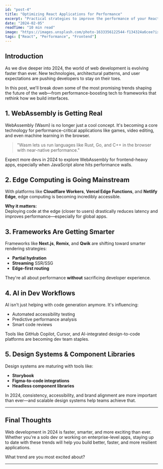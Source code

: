 ```yaml
---
id: "post-4"
title: "Optimizing React Applications for Performance"
excerpt: "Practical strategies to improve the performance of your React applications, from code splitting to memoization."
date: "2024-02-05"
readTime: "10 min read"
image: "https://images.unsplash.com/photo-1633356122544-f134324a6cee?ixlib=rb-4.0.3&ixid=M3wxMjA3fDB8MHxwaG90by1wYWdlfHx8fGVufDB8fHx8fA%3D%3D&auto=format&fit=crop&w=1920&q=80"
tags: ["React", "Performance", "Frontend"]
---
```


## Introduction

As we dive deeper into 2024, the world of web development is evolving faster than ever. New technologies, architectural patterns, and user expectations are pushing developers to stay on their toes.

In this post, we&#39;ll break down some of the most promising trends shaping the future of the web—from performance-boosting tech to frameworks that rethink how we build interfaces.

## 1. WebAssembly is Getting Real

WebAssembly (Wasm) is no longer just a cool concept. It&#39;s becoming a core technology for performance-critical applications like games, video editing, and even machine learning in the browser.

> "Wasm lets us run languages like Rust, Go, and C++ in the browser with near-native performance."

Expect more devs in 2024 to explore WebAssembly for frontend-heavy apps, especially when JavaScript alone hits performance walls.

## 2. Edge Computing is Going Mainstream

With platforms like **Cloudflare Workers**, **Vercel Edge Functions**, and **Netlify Edge**, edge computing is becoming incredibly accessible.

**Why it matters:**  
Deploying code at the edge (closer to users) drastically reduces latency and improves performance—especially for global apps.

## 3. Frameworks Are Getting Smarter

Frameworks like **Next.js**, **Remix**, and **Qwik** are shifting toward smarter rendering strategies:

- **Partial hydration**
- **Streaming** SSR/SSG
- **Edge-first routing**

They&#39;re all about performance **without** sacrificing developer experience.

## 4. AI in Dev Workflows

AI isn&#39;t just helping with code generation anymore. It&#39;s influencing:

- Automated accessibility testing
- Predictive performance analysis
- Smart code reviews

Tools like GitHub Copilot, Cursor, and AI-integrated design-to-code platforms are becoming dev team staples.

## 5. Design Systems & Component Libraries

Design systems are maturing with tools like:

- **Storybook**
- **Figma-to-code integrations**
- **Headless component libraries**

In 2024, consistency, accessibility, and brand alignment are more important than ever—and scalable design systems help teams achieve that.

---

## Final Thoughts

Web development in 2024 is faster, smarter, and more exciting than ever. Whether you&#39;re a solo dev or working on enterprise-level apps, staying up to date with these trends will help you build better, faster, and more resilient applications.

What trend are you most excited about?

---